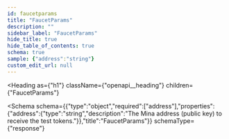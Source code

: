```yaml
---
id: faucetparams
title: "FaucetParams"
description: ""
sidebar_label: "FaucetParams"
hide_title: true
hide_table_of_contents: true
schema: true
sample: {"address":"string"}
custom_edit_url: null
---
```



<Heading
  as={"h1"}
  className={"openapi__heading"}
  children={"FaucetParams"}
>
</Heading>





<Schema
  schema={{"type":"object","required":["address"],"properties":{"address":{"type":"string","description":"The Mina address (public key) to receive the test tokens."}},"title":"FaucetParams"}}
  schemaType={"response"}
>
  
</Schema>
            